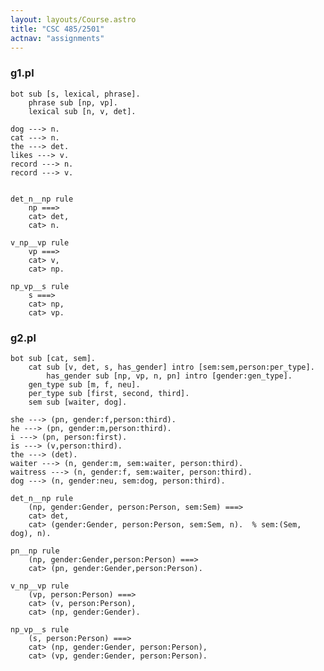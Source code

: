 ```yaml
---
layout: layouts/Course.astro
title: "CSC 485/2501"
actnav: "assignments"
---
```


### g1.pl

```trale
bot sub [s, lexical, phrase].
    phrase sub [np, vp].
    lexical sub [n, v, det].

dog ---> n.
cat ---> n.
the ---> det.
likes ---> v.
record ---> n.
record ---> v.


det_n__np rule
    np ===>
    cat> det,
    cat> n.

v_np__vp rule
    vp ===>
    cat> v,
    cat> np.

np_vp__s rule
    s ===>
    cat> np,
    cat> vp.
```

### g2.pl

```trale
bot sub [cat, sem].
    cat sub [v, det, s, has_gender] intro [sem:sem,person:per_type].
        has_gender sub [np, vp, n, pn] intro [gender:gen_type].
    gen_type sub [m, f, neu].
    per_type sub [first, second, third].
    sem sub [waiter, dog].

she ---> (pn, gender:f,person:third).
he ---> (pn, gender:m,person:third).
i ---> (pn, person:first).
is ---> (v,person:third).
the ---> (det).
waiter ---> (n, gender:m, sem:waiter, person:third).
waitress ---> (n, gender:f, sem:waiter, person:third).
dog ---> (n, gender:neu, sem:dog, person:third).

det_n__np rule
    (np, gender:Gender, person:Person, sem:Sem) ===>
    cat> det,
    cat> (gender:Gender, person:Person, sem:Sem, n).  % sem:(Sem, dog), n).

pn__np rule
    (np, gender:Gender,person:Person) ===>
    cat> (pn, gender:Gender,person:Person).

v_np__vp rule
    (vp, person:Person) ===>
    cat> (v, person:Person),
    cat> (np, gender:Gender).

np_vp__s rule
    (s, person:Person) ===>
    cat> (np, gender:Gender, person:Person),
    cat> (vp, gender:Gender, person:Person).
```